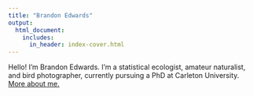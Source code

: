 ```yaml
---
title: "Brandon Edwards"
output:
  html_document:
    includes:
      in_header: index-cover.html
---
```

Hello! I'm Brandon Edwards. I'm a statistical ecologist, amateur naturalist, and bird photographer, currently pursuing a PhD at Carleton University. [More about me.](about.html)